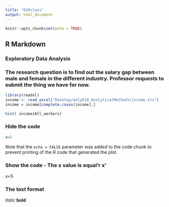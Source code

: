 ```yaml
---
title: "610class"
output: html_document
---
```


```r
knitr::opts_chunk$set(echo = TRUE)
```

## R Markdown
### Exploratory Data Analysis
### The research question is to find out the salary gap between male and female in the different industry. Professor requests to submit the thing we have for now.

```r
library(readxl)
income <- read_excel("Desktop/anly610_AnalyticalMethods/income.xls")
income = income[complete.cases(income),]

hist( income$All_workers)


```

### Hide the code

```r
x=5

```

Note that the `echo = FALSE` parameter was added to the code chunk to prevent printing of the R code that generated the plot.

### Show the code - The x value is equal'r x'

x=5

### The text format
*italic*
**bold**

